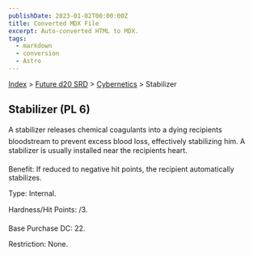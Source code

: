 ```yaml
---
publishDate: 2023-01-02T00:00:00Z
title: Converted MDX File
excerpt: Auto-converted HTML to MDX.
tags:
  - markdown
  - conversion
  - Astro
---
```


[Index](-index) > [Future d20 SRD](future-d20-srd-index) > [Cybernetics](future-d20-srd-cybernetics-index) > Stabilizer

## Stabilizer (PL 6)

A stabilizer releases chemical coagulants into a dying recipients bloodstream to prevent excess blood loss, effectively stabilizing him. A stabilizer is usually installed near the recipients heart.

Benefit: If reduced to negative hit points, the recipient automatically stabilizes.

Type: Internal.

Hardness/Hit Points: /3.

Base Purchase DC: 22.

Restriction: None.

